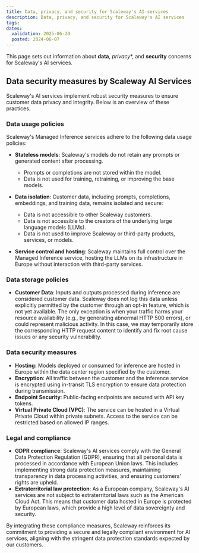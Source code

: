 ```yaml
---
title: Data, privacy, and security for Scaleway's AI services
description: Data, privacy, and security for Scaleway's AI services
tags:
dates:
  validation: 2025-06-20
  posted: 2024-06-07
---
```


This page sets out information about **data**, *privacy**, and **security** concerns for Scaleway's AI services.

## Data security measures by Scaleway AI Services

Scaleway's AI services implement robust security measures to ensure customer data privacy and integrity. Below is an overview of these practices.

### Data usage policies

Scaleway's Managed Inference services adhere to the following data usage policies:

- **Stateless models**: Scaleway's models do not retain any prompts or generated content after processing.
  - Prompts or completions are not stored within the model.
  - Data is not used for training, retraining, or improving the base models.

- **Data isolation**: Customer data, including prompts, completions, embeddings, and training data, remains isolated and secure:
  - Data is not accessible to other Scaleway customers.
  - Data is not accessible to the creators of the underlying large language models (LLMs).
  - Data is not used to improve Scaleway or third-party products, services, or models.

- **Service control and hosting**: Scaleway maintains full control over the Managed Inference service, hosting the LLMs on its infrastructure in Europe without interaction with third-party services.

### Data storage policies

- **Customer Data**: Inputs and outputs processed during inference are considered customer data. Scaleway does not log this data unless explicitly permitted by the customer through an opt-in feature, which is not yet available. The only exception is when your traffic harms your resource availability (e.g., by generating abnormal HTTP 500 errors), or could represent malicious activity. In this case, we may temporarily store the corresponding HTTP request content to identify and fix root cause issues or any security vulnerability.

### Data security measures

- **Hosting:** Models deployed or consumed for inference are hosted in Europe within the data center region specified by the customer.
- **Encryption**: All traffic between the customer and the inference service is encrypted using in-transit TLS encryption to ensure data protection during transmission.
- **Endpoint Security**: Public-facing endpoints are secured with API key tokens.
- **Virtual Private Cloud (VPC)**: The service can be hosted in a Virtual Private Cloud within private subnets. Access to the service can be restricted based on allowed IP ranges.

### Legal and compliance

- **GDPR compliance**: Scaleway's AI services comply with the General Data Protection Regulation (GDPR), ensuring that all personal data is processed in accordance with European Union laws. This includes implementing strong data protection measures, maintaining transparency in data processing activities, and ensuring customers' rights are upheld.
- **Extraterritorial law protection**: As a European company, Scaleway's AI services are not subject to extraterritorial laws such as the American Cloud Act. This means that customer data hosted in Europe is protected by European laws, which provide a high level of data sovereignty and security.

By integrating these compliance measures, Scaleway reinforces its commitment to providing a secure and legally compliant environment for AI services, aligning with the stringent data protection standards expected by our customers.

